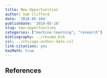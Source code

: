 ```yaml
---
title: New Opportunities
author: Sam Clifford
date: '2018-05-184'
publishdate: '2018-05-18'
slug: new-opportunities
categories: ["machine-learning", "research"]
bibliography: ../resume.bib
csl: ../chicago-author-date.csl
link-citations: yes
hasMath: true
---
```




## References
